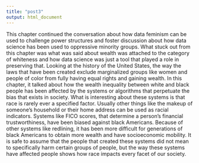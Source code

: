 ```yaml
---
title: "post3"
output: html_document
---
```


This chapter continued the conversation about how data feminism can be used to challenge power structures and foster discussion about how data science has been used to oppressive minority groups. What stuck out from this chapter was what was said about wealth was attached to the category of whiteness and how data science was just a tool that played a role in preserving that. Looking at the history of the United States, the way the laws that have been created exclude marginalized groups like women and people of color from fully having equal rights and gaining wealth. In this chapter, it talked about how the wealth inequality between white and black people has been affected by the systems or algorithms that perpetuate the bias that exists in society. What is interesting about these systems is that race is rarely ever a specified factor. Usually other things like the makeup of someone’s household or their home address can be used as racial indicators. Systems like FICO scores, that determine a person’s financial trustworthiness, have been biased against black Americans. Because of other systems like redlining, it has been more difficult for generations of black Americans to obtain more wealth and have socioeconomic mobility.  It is safe to assume that the people that created these systems did not mean to specifically harm certain groups of people, but the way these systems have affected people shows how race impacts every facet of our society.